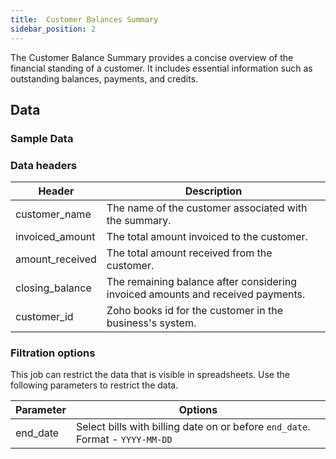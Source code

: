 ```yaml
---
title:  Customer Balances Summary
sidebar_position: 2
---
```




The Customer Balance Summary provides a concise overview of the financial standing of a customer. It includes essential information such as outstanding balances, payments, and credits.

<AddJob
  template="gsheet_zoho_books_db_get_customer_balances_summary"
/>


## Data

### Sample Data

<Gsheet
  src="https://docs.google.com/spreadsheets/d/1-gX-uq5YrTW-6gQJYM-mNXitEOfJLTiQCvPtV8CR1Yc/edit#gid=1460078559"
/>


### Data headers

| Header            | Description                                              |
|-------------------|----------------------------------------------------------|
| customer_name     | The name of the customer associated with the summary.     |
| invoiced_amount   | The total amount invoiced to the customer.                |
| amount_received   | The total amount received from the customer.              |
| closing_balance   | The remaining balance after considering invoiced amounts and received payments. |
| customer_id       | Zoho books id for the customer in the business's system. |




### Filtration options

This job can restrict the data that is visible in spreadsheets. Use the following parameters to restrict the data.

| Parameter | Options |
|----|----|                                                                                  
| end_date | Select bills with billing date on or before `end_date`. Format - `YYYY-MM-DD` |


<!---
## Others

### Similar jobs

Similar sort of data can be achieved by using get accounting transaction job and filtering it by invoice type. 

### Reports that use this job

Here are some of the report templates that use this job: 
-->